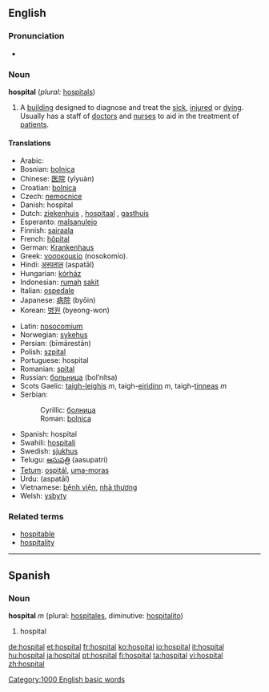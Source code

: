 ==English==
{{wikipedia}}

===Pronunciation===
*{{audio|en-us-hospital.ogg|Audio (US)}}

===Noun===
'''hospital''' (''plural:'' [[hospitals]])

#A [[building]] designed to diagnose and treat the [[sick]], [[injured]] or [[dying]]. Usually has a staff of [[doctor]]s and [[nurse]]s to aid in the treatment of [[patient]]s.

====Translations====
{{top}}
*Arabic: {{ARchar|[[مستشفى]]}} {{Unicode|(mustášfa)}} {{f}}
*Bosnian: [[bolnica]] {{f}}
*Chinese: [[医院]] (yīyuàn)
*Croatian: [[bolnica]] {{f}}
*Czech: [[nemocnice]]
*Danish: hospital
*Dutch: [[ziekenhuis]] {{n}}, [[hospitaal]] {{n}}, [[gasthuis]] {{n}}
*Esperanto: [[malsanulejo]]
*Finnish: [[sairaala]]
*French: [[hôpital]] {{m}}
*German: [[Krankenhaus]] {{n}}
*Greek: [[νοσοκομείο]] (nosokomío).
*Hindi: [[अस्पताल]] (aspatāl) {{m}}
*Hungarian: [[kórház]]
*Indonesian: [[rumah]] [[sakit]]
*Italian: [[ospedale]] {{m}}
*Japanese: [[病院]] (byōin)
*Korean: [[병원]] (byeong-won)
{{mid}}
*Latin: [[nosocomium]]
*Norwegian: [[sykehus]] {{n}}
*Persian: {{FAchar|[[بیمارستان]]}} (bīmārestān)
*Polish: [[szpital]] {{m}}
*Portuguese: hospital {{m}}
*Romanian: [[spital]] {{n}}
*Russian: [[больница]] (bol’nítsa) {{f}}
*Scots Gaelic: [[taigh-leighis]] ''m'', taigh-[[eiridinn]] ''m'', taigh-[[tinneas]] ''m''
*Serbian:
*:Cyrillic: [[болница#Serbian|болница]] {{f}}
*:Roman: [[bolnica#Serbian|bolnica]] {{f}}
*Spanish: hospital {{m}}
*Swahili: [[hospitali]]
*Swedish: [[sjukhus]]
*Telugu: [[ఆసుపత్రి]] (aasupatri)
*[[Tetum]]: [[ospitál]], [[uma-moras]]
*Urdu: {{URchar|[[اسپتال]]}} (aspatāl) {{m}}
*Vietnamese: [[bệnh viện]], [[nhà thương]]
*Welsh: [[ysbyty]] {{m}}
{{bottom}}

===Related terms===
*[[hospitable]]
*[[hospitality]]

----
==Spanish==

===Noun===
'''hospital''' ''m'' (plural: [[hospitales]], diminutive: [[hospitalito]])
# hospital

[[Category:1000 English basic words]]

[[de:hospital]]
[[et:hospital]]
[[fr:hospital]]
[[ko:hospital]]
[[io:hospital]]
[[it:hospital]]
[[hu:hospital]]
[[ja:hospital]]
[[pt:hospital]]
[[fi:hospital]]
[[ta:hospital]]
[[vi:hospital]]
[[zh:hospital]]
